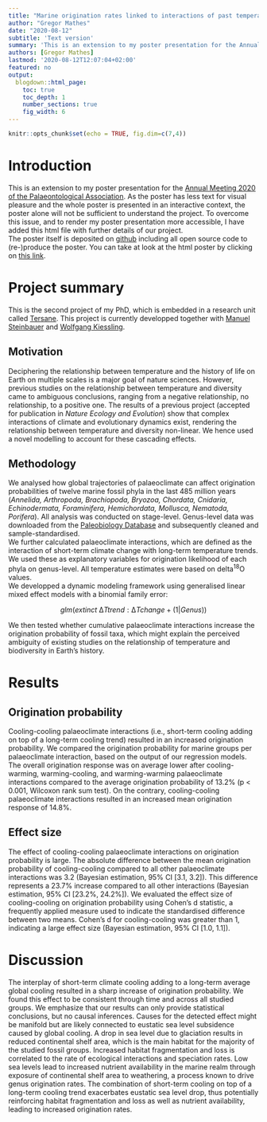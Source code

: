 ```yaml
---
title: "Marine origination rates linked to interactions of past temperature trends with short-term climate change"
author: "Gregor Mathes"
date: "2020-08-12"
subtitle: 'Text version'
summary: 'This is an extension to my poster presentation for the Annual Meeting 2020 of the Palaeontological Association. As the poster has less text for visual pleasure and the whole poster is presented in an interactive context, the poster alone will not be sufficient to understand the project. To overcome this issue, and to render my poster presentation more accessible, I have added this html file with further details of our project'
authors: [Gregor Mathes]
lastmod: '2020-08-12T12:07:04+02:00'
featured: no
output:
  blogdown::html_page:
    toc: true
    toc_depth: 1
    number_sections: true
    fig_width: 6
---
```


```r
knitr::opts_chunk$set(echo = TRUE, fig.dim=c(7,4))
```

# Introduction  
  
This is an extension to my poster presentation for the [Annual Meeting 2020 of the Palaeontological Association](https://www.palass.org/meetings-events/annual-meeting). As the poster has less text for visual pleasure and the whole poster is presented in an interactive context, the poster alone will not be sufficient to understand the project. To overcome this issue, and to render my poster presentation more accessible, I have added this html file with further details of our project.  
The poster itself is deposited on [github](https://github.com/Ischi94/palass-poster) including all open source code to (re-)produce the poster. You can take at look at the html poster by clicking on [this link](http://htmlpreview.github.io/?https://github.com/Ischi94/palass-poster/blob/main/poster-mathes.html).  
  
  
# Project summary  
  
This is the second project of my PhD, which is embedded in a research unit called [Tersane](https://cnidaria.nat.uni-erlangen.de/wp/index.php/project/research/project-pastkey/). This project is currently developped together with [Manuel Steinbauer](https://www.spowi5.uni-bayreuth.de/de/team/steinbauer/index.php) and [Wolfgang Kiessling](https://www.gzn.nat.fau.de/palaeontologie/team/professors/kiessling/).  
    
## Motivation  
  
Deciphering the relationship between temperature and the history of life on Earth on multiple scales is a major goal of nature sciences. However, previous studies on the relationship between temperature and diversity came to ambiguous conclusions, ranging from a negative relationship, no relationship, to a positive one. The results of a previous project (accepted for publication in *Nature Ecology and Evolution*) show that complex interactions of climate and evolutionary dynamics exist, rendering the relationship between temperature and diversity non-linear. We hence used a novel modelling to account for these cascading effects.  
  
## Methodology  
  
We analysed how global trajectories of palaeoclimate can affect origination probabilities of twelve marine fossil phyla in the last 485 million years (*Annelida, Arthropoda, Brachiopoda, Bryozoa, Chordata, Cnidaria, Echinodermata, Foraminifera, Hemichordata, Mollusca, Nematoda, Porifera*). All analysis was conducted on stage-level. Genus-level data was downloaded from the [Paleobiology Database](https://paleobiodb.org/#/) and subsequently cleaned and sample-standardised.  
We further calculated palaeoclimate interactions, which are defined as the interaction of short-term climate change with long-term temperature trends. We used these as explanatory variables for origination likelihood of each phyla on genus-level. All temperature estimates were based on delta<sup>18</sup>O values.  
We developped a dynamic modeling framework using generalised linear mixed effect models with a binomial family error:

$$
glm (extinct ~ ∆Ttrend : ∆Tchange + (1 | Genus))
$$ 

We then tested whether cumulative palaeoclimate interactions increase the origination probability of fossil taxa, which might explain the perceived ambiguity of existing studies on the relationship of temperature and biodiversity in Earth’s history.  
  
# Results  
  
## Origination probability  
  
Cooling-cooling palaeoclimate interactions (i.e., short-term cooling adding on top of a long-term cooling trend) resulted in an increased origination probability. We compared the origination probability for marine groups per palaeoclimate interaction, based on the output of our regression models. The overall origination response was on average lower after cooling-warming, warming-cooling, and warming-warming palaeoclimate interactions compared to the average origination probability of 13.2% (p < 0.001, Wilcoxon rank sum test). On the contrary, cooling-cooling palaeoclimate interactions resulted in an increased mean origination response of 14.8%.  
  
## Effect size  
  
The effect of cooling-cooling palaeoclimate interactions on origination probability is large. The absolute difference between the mean origination probability of cooling-cooling compared to all other palaeoclimate interactions was 3.2 (Bayesian estimation, 95% CI [3.1, 3.2]). This difference represents a 23.7% increase compared to all other interactions (Bayesian estimation, 95% CI [23.2%, 24.2%]). We evaluated the effect size of cooling-cooling on origination probability using Cohen’s d statistic, a frequently applied measure used to indicate the standardised difference between two means. Cohen’s d for cooling-cooling was greater than 1, indicating a large effect size (Bayesian estimation, 95% CI [1.0, 1.1]).  
  
# Discussion  
  
The interplay of short-term climate cooling adding to a long-term average global cooling resulted in a sharp increase of origination probability. We found this effect to be consistent through time and across all studied groups. We emphasize that our results can only provide statistical conclusions, but no causal inferences. Causes for the detected effect might be manifold but are likely connected to eustatic sea level subsidence caused by global cooling. A drop in sea level due to glaciation results in reduced continental shelf area, which is the main habitat for the majority of the studied fossil groups. Increased habitat fragmentation and loss is correlated to the rate of ecological interactions and speciation rates. Low sea levels lead to increased nutrient availability in the marine realm through exposure of continental shelf area to weathering, a process known to drive genus origination rates. The combination of short-term cooling on top of a long-term cooling trend exacerbates eustatic sea level drop, thus potentially reinforcing habitat fragmentation and loss as well as nutrient availability, leading to increased origination rates.  


